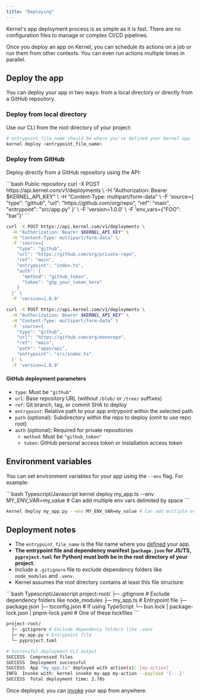 ```yaml
---
title: "Deploying"
---
```


Kernel's app deployment process is as simple as it is fast. There are no configuration files to manage or complex CI/CD pipelines.

Once you deploy an app on Kernel, you can schedule its actions on a job or run them from other contexts. You can even run actions multiple times in parallel.


## Deploy the app

You can deploy your app in two ways: from a local directory or directly from a GitHub repository.

### Deploy from local directory

Use our CLI from the root directory of your project:
```bash
# entrypoint_file_name should be where you've defined your Kernel app
kernel deploy <entrypoint_file_name>
```

### Deploy from GitHub

Deploy directly from a GitHub repository using the API:

<CodeGroup>
```bash Public repository
curl -X POST https://api.kernel.com/v1/deployments \
  -H "Authorization: Bearer $KERNEL_API_KEY" \
  -H "Content-Type: multipart/form-data" \
  -F 'source={
    "type": "github",
    "url": "https://github.com/org/repo",
    "ref": "main",
    "entrypoint": "src/app.py"
  }' \
  -F 'version=1.0.0' \
  -F 'env_vars={"FOO": "bar"}'
```

```bash Private repository
curl -X POST https://api.kernel.com/v1/deployments \
  -H "Authorization: Bearer $KERNEL_API_KEY" \
  -H "Content-Type: multipart/form-data" \
  -F 'source={
    "type": "github",
    "url": "https://github.com/org/private-repo",
    "ref": "main",
    "entrypoint": "index.ts",
    "auth": {
      "method": "github_token",
      "token": "ghp_your_token_here"
    }
  }' \
  -F 'version=1.0.0'
```

```bash With subpath
curl -X POST https://api.kernel.com/v1/deployments \
  -H "Authorization: Bearer $KERNEL_API_KEY" \
  -H "Content-Type: multipart/form-data" \
  -F 'source={
    "type": "github",
    "url": "https://github.com/org/monorepo",
    "ref": "main",
    "path": "apps/api",
    "entrypoint": "src/index.ts"
  }' \
  -F 'version=1.0.0'
```
</CodeGroup>

#### GitHub deployment parameters

- `type`: Must be `"github"`
- `url`: Base repository URL (without `/blob/` or `/tree/` suffixes)
- `ref`: Git branch, tag, or commit SHA to deploy
- `entrypoint`: Relative path to your app entrypoint within the selected path
- `path` (optional): Subdirectory within the repo to deploy (omit to use repo root)
- `auth` (optional): Required for private repositories
  - `method`: Must be `"github_token"`
  - `token`: GitHub personal access token or installation access token

## Environment variables

You can set environment variables for your app using the `--env` flag. For example:

<CodeGroup>
```bash Typescript/Javascript
kernel deploy my_app.ts --env MY_ENV_VAR=my_value # Can add multiple env vars delimited by space
```

```bash Python
kernel deploy my_app.py --env MY_ENV_VAR=my_value # Can add multiple env vars delimited by space
```
</CodeGroup>

## Deployment notes

- The `entrypoint_file_name` is the file name where you [defined](/apps/develop) your app.
- **The entrypoint file and dependency manifest (`package.json` for JS/TS, `pyproject.toml` for Python) must both be in the root directory of your project.**
- Include a `.gitignore` file to exclude dependency folders like `node_modules` and `.venv`.
- Kernel assumes the root directory contains at least this file structure:

<CodeGroup>
```bash Typescript/Javascript
project-root/
  ├─ .gitignore # Exclude dependency folders like node_modules
  ├─ my_app.ts # Entrypoint file
  ├─ package.json
  ├─ tsconfig.json # If using TypeScript
  └─ bun.lock | package-lock.json | pnpm-lock.yaml # One of these lockfiles
```

```bash Python
project-root/
  ├─ .gitignore # Exclude dependency folders like .venv
  ├─ my_app.py # Entrypoint file
  └─ pyproject.toml
```
</CodeGroup>

```bash
# Successful deployment CLI output
SUCCESS  Compressed files
SUCCESS  Deployment successful
SUCCESS  App "my_app.ts" deployed with action(s): [my-action]
INFO  Invoke with: kernel invoke my-app my-action --payload '{...}'
SUCCESS  Total deployment time: 2.78s
```

Once deployed, you can [invoke](/apps/invoke) your app from anywhere.
